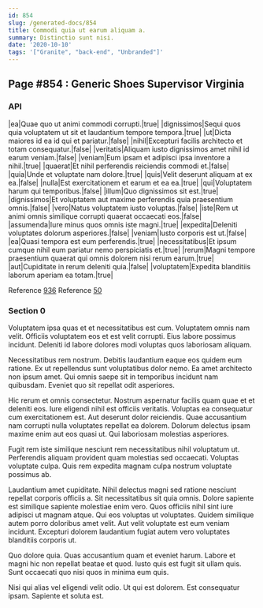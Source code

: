 ```yaml
---
id: 854
slug: /generated-docs/854
title: Commodi quia ut earum aliquam a.
summary: Distinctio sunt nisi.
date: '2020-10-10'
tags: '["Granite", "back-end", "Unbranded"]'
---
```

<Partial />

## Page #854 : Generic Shoes Supervisor Virginia
### API

|ea|Quae quo ut animi commodi corrupti.|true|
|dignissimos|Sequi quos quia voluptatem ut sit et laudantium tempore tempora.|true|
|ut|Dicta maiores id ea id qui et pariatur.|false|
|nihil|Excepturi facilis architecto et totam consequatur.|false|
|veritatis|Aliquam iusto dignissimos amet nihil id earum veniam.|false|
|veniam|Eum ipsam et adipisci ipsa inventore a nihil.|true|
|quaerat|Et nihil perferendis reiciendis commodi et.|false|
|quia|Unde et voluptate nam dolore.|true|
|quis|Velit deserunt aliquam at ex ea.|false|
|nulla|Est exercitationem et earum et ea ea.|true|
|qui|Voluptatem harum qui temporibus.|false|
|illum|Quo dignissimos sit est.|true|
|dignissimos|Et voluptatem aut maxime perferendis quia praesentium omnis.|false|
|vero|Natus voluptatem iusto voluptas.|false|
|iste|Rem ut animi omnis similique corrupti quaerat occaecati eos.|false|
|assumenda|Iure minus quos omnis iste magni.|true|
|expedita|Deleniti voluptates dolorum asperiores.|false|
|veniam|Iusto corporis est ut.|false|
|ea|Quasi tempora est eum perferendis.|true|
|necessitatibus|Et ipsum cumque nihil eum pariatur nemo perspiciatis et.|true|
|rerum|Magni tempore praesentium quaerat qui omnis dolorem nisi rerum earum.|true|
|aut|Cupiditate in rerum deleniti quia.|false|
|voluptatem|Expedita blanditiis laborum aperiam ea totam.|true|

Reference [936](/generated-docs/936)
Reference [50](/generated-docs/50)


### Section 0
Voluptatem ipsa quas et et necessitatibus est cum. Voluptatem omnis nam velit. Officiis voluptatem eos et est velit corrupti. Eius labore possimus incidunt. Deleniti id labore dolores modi voluptas quos laboriosam aliquam.
 Necessitatibus rem nostrum. Debitis laudantium eaque eos quidem eum ratione. Ex ut repellendus sunt voluptatibus dolor nemo. Ea amet architecto non ipsum amet. Qui omnis saepe sit in temporibus incidunt nam quibusdam. Eveniet quo sit repellat odit asperiores.
 Hic rerum et omnis consectetur. Nostrum aspernatur facilis quam quae et et deleniti eos. Iure eligendi nihil est officiis veritatis. Voluptas ea consequatur cum exercitationem est. Aut deserunt dolor reiciendis.
Quae accusantium nam corrupti nulla voluptates repellat ea dolorem. Dolorum delectus ipsam maxime enim aut eos quasi ut. Qui laboriosam molestias asperiores.
 Fugit rem iste similique nesciunt rem necessitatibus nihil voluptatum ut. Perferendis aliquam provident quam molestias sed occaecati. Voluptas voluptate culpa. Quis rem expedita magnam culpa nostrum voluptate possimus ab.
 Laudantium amet cupiditate. Nihil delectus magni sed ratione nesciunt repellat corporis officiis a. Sit necessitatibus sit quia omnis.
Dolore sapiente est similique sapiente molestiae enim vero. Quos officiis nihil sint iure adipisci ut magnam atque. Qui eos voluptas ut voluptates. Quidem similique autem porro doloribus amet velit. Aut velit voluptate est eum veniam incidunt. Excepturi dolorem laudantium fugiat autem vero voluptates blanditiis corporis ut.
 Quo dolore quia. Quas accusantium quam et eveniet harum. Labore et magni hic non repellat beatae et quod. Iusto quis est fugit sit ullam quis. Sunt occaecati quo nisi quos in minima eum quis.
 Nisi qui alias vel eligendi velit odio. Ut qui est dolorem. Est consequatur ipsam. Sapiente et soluta est.
